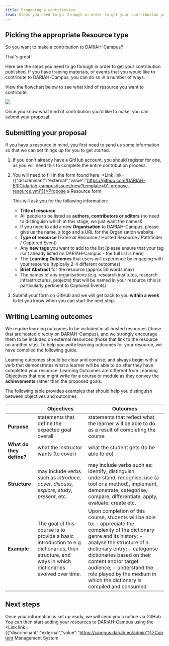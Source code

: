 ```yaml
---
title: Proposing a contribution
lead: Steps you need to go through in order to get your contribution published.
---
```

## Picking the appropriate Resource type

So you want to make a contribution to DARIAH-Campus?

That's great!

Here are the steps you need to go through in order to get your contribution published. If you have training materials, or events that you would like to contribute to DARIAH-Campus, you can do so in a number of ways.

View the flowchart below to see what kind of resource you want to contribute.

![](/assets/content/assets/en/documentation/proposing-a-contribution/dc-which-dariah-campus-resource.png)

Once you know what kind of contribution you'd like to make, you can submit your proposal.

## Submitting your proposal

If you have a resource in mind, you first need to send us some information so that we can set things up for you to get started.

1. If you don't already have a GitHub account, you should register for one, as you will need this to complete the entire contribution process.
2. You will need to fill in the form found here: <Link link={{"discriminant":"external","value":"https://github.com/DARIAH-ERIC/dariah-campus/issues/new?template=01-propose-resource.yml"}}>Propose a Resource</Link> form

   This will ask you for the following information:

   * **Title of resource**
   * All people to be listed as **authors, contributors or editors** (no need to distinguish which at this stage, we just want the names!)
   * If you need to add a new **Organisation** to DARIAH-Campus, please give us the name, a logo and a URL for the Organisation website.
   * **Type of resource** (External Resource / Hosted Resource / Pathfinder / Captured Event)
   * Any **new tags** you want to add to the list (please ensure that your tag isn't already listed on DARIAH-Campus - the full list is here)
   * The **Learning Outcomes** that users will experience by engaging with your resource (typically 2-4 different outcomes)
   * **Brief Abstract** for the resource (approx 50 words max)
   * The names of any organisations (e.g. research institutes, research infrastructures, projects) that will be named in your resource (this is particularly pertinent to Captured Events)
3. Submit your form on GitHub and we will get back to you **within a week** to let you know when you can start the next step.

## Writing Learning outcomes

We require learning outcomes to be included in all hosted resources (those that are hosted directly on DARIAH-Campus), and we strongly encourage them to be included on external resources (those that link to the resource on another site). To help you write learning outcomes for your resource, we have compiled the following guide.

Learning outcomes should be clear and concise, and always begin with a verb that demonstrates what a learner will be able to do after they have completed your resource. Learning Outcomes are different from Learning Objectives that one might write for a course or module as they convey the **achievements** rather than the proposed goals.

The following table provides examples that should help you distinguish between objectives and outcomes:

|                          | **Objectives**                                                                                                                                      | **Outcomes**                                                                                                                                                                                                                                                                                                                                       |
| ------------------------ | --------------------------------------------------------------------------------------------------------------------------------------------------- | -------------------------------------------------------------------------------------------------------------------------------------------------------------------------------------------------------------------------------------------------------------------------------------------------------------------------------------------------- |
| **Purpose**              | statements that define the expected goal overall                                                                                                    | statements that reflect what the learner will be able to do as a result of completing the course                                                                                                                                                                                                                                                   |
| **What do they define?** | what the instructor wants (to cover)                                                                                                                | what the student gets (to be able to do)                                                                                                                                                                                                                                                                                                           |
| **Structure**            | may include verbs such as *introduce, cover, discuss, explore, study, present*, etc.                                                                | may include verbs such as: identify, distinguish, understand, recognise, use (a tool or a method), implement, demonstrate, categorise, compare, differentiate, apply, evaluate, create etc.                                                                                                                                                        |
| **Example**              | The goal of this course is to provide a basic introduction to e.g. dictionaries, their structure, and ways in which dictionaries evolved over time. | Upon completion of this course, students will be able to: - appreciate the complexity of the dictionary genre and its history; - analyse the structure of a dictionary entry; - categorise dictionaries based on their content and/or target audience; - understand the role played by the medium in which the dictionary is compiled and consumed |

## Next steps

Once your information is set up ready, we will send you a notice via GitHub. You can then start adding your resources to DARIAH-Campus using the <Link link={{"discriminant":"external","value":"https://campus.dariah.eu/admin"}}>Content Management System</Link>.
